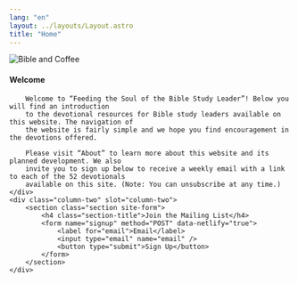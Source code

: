 ```yaml
---
lang: "en"
layout: ../layouts/Layout.astro
title: "Home"
---
```



![Bible and Coffee](/bible_and_coffee.jpg)

<Columns>
	<div class="column-one section" slot="column-one">
		<h4 class="section-title">Welcome</h4>

		Welcome to “Feeding the Soul of the Bible Study Leader”! Below you will find an introduction
		to the devotional resources for Bible study leaders available on this website. The navigation of
		the website is fairly simple and we hope you find encouragement in the devotions offered.

		Please visit “About” to learn more about this website and its planned development. We also
		invite you to sign up below to receive a weekly email with a link to each of the 52 devotionals
		available on this site. (Note: You can unsubscribe at any time.)
	</div>
	<div class="column-two" slot="column-two">
		<section class="section site-form">
			<h4 class="section-title">Join the Mailing List</h4>
			<form name="signup" method="POST" data-netlify="true">
				<label for="email">Email</label>
				<input type="email" name="email" />
				<button type="submit">Sign Up</button>
			</form>
		</section>
	</div>
</Columns>